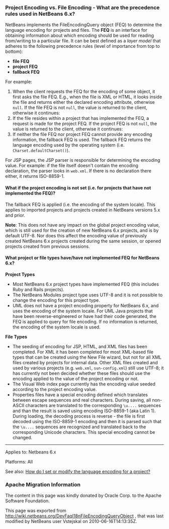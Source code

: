 <!--

    Licensed to the Apache Software Foundation (ASF) under one
    or more contributor license agreements.  See the NOTICE file
    distributed with this work for additional information
    regarding copyright ownership.  The ASF licenses this file
    to you under the Apache License, Version 2.0 (the
    "License"); you may not use this file except in compliance
    with the License.  You may obtain a copy of the License at

      http://www.apache.org/licenses/LICENSE-2.0

    Unless required by applicable law or agreed to in writing,
    software distributed under the License is distributed on an
    "AS IS" BASIS, WITHOUT WARRANTIES OR CONDITIONS OF ANY
    KIND, either express or implied.  See the License for the
    specific language governing permissions and limitations
    under the License.

-->

===Project Encoding vs. File Encoding - What are the precedence rules used in NetBeans 6.x? ===

NetBeans implements the FileEncodingQuery object (FEQ) to determine the language encoding for projects and files. The '''FEQ''' is an interface for obtaining information about which encoding should be used for reading from/writing to a particular file. It can be best defined as a ''layer model'' that adheres to the following precedence rules (level of importance from top to bottom):

* '''file FEQ'''
* '''project FEQ'''
* '''fallback FEQ'''

For example: 
# When the client requests the FEQ for the encoding of some object, it first asks the file FEQ. E.g., when the file is XML or HTML, it looks inside the file and returns either the declared encoding attribute, otherwise <tt>null</tt>.  If the file FEQ is not <tt>null</tt>, the value is returned to the client, otherwise it continues:
# If the file resides within a project that has implemented the FEQ, a request is made for the project FEQ.  If the project FEQ is not <tt>null</tt>, the value is returned to the client, otherwise it continues:
# If neither the file FEQ nor project FEQ cannot provide any encoding information, the fallback FEQ is used. The fallback FEQ returns the language encoding used by the operating system (i.e. <tt>Charset.defaultCharset()</tt>).

For JSP pages, the JSP parser is responsible for determining the encoding value. For example: if the file itself doesn't contain the encoding declaration, the parser looks in <tt>web.xml</tt>. If there is no declaration there either, it returns ISO-8859-1.

====What if the project encoding is not set (i.e. for projects that have not implemented the FEQ)?====

The fallback FEQ is applied (i.e. the encoding of the system locale).  This applies to imported projects and projects created in NetBeans versions 5.x and prior.

'''Note''': This does not have any impact on the global project encoding value, which is still used for the creation of new NetBeans 6.x projects, and is by default UTF-8. Nor does this affect the encoding value of previously created NetBeans 6.x projects created during the same session, or opened projects created from previous sessions.

====What project or file types have/have not implemented FEQ for NetBeans 6.x?====

'''Project Types'''

* Most NetBeans 6.x project types have implemented FEQ (this includes Ruby and Rails projects).
* The NetBeans Modules project type uses UTF-8 and it is not possible to change the encoding for this project type.
* UML does not have a project encoding property for NetBeans 6.x, and uses the encoding of the system locale. For UML Java projects that have been reverse-engineered or have had their code generated, the FEQ is applied to query for file encoding. If no information is returned, the encoding of the system locale is used.

'''File Types'''

* The seeding of encoding for JSP, HTML, and XML files has been completed. For XML it has been completed for most XML-based file types that can be created using the New File wizard, but not for all XML files created by projects for internal data. Other XML files created and used by various projects (e.g. <tt>web.xml</tt>, <tt>sun-config.xml</tt>) still use UTF-8; it has currently not been decided whether these files should use the encoding applied to the value of the project encoding or not.
* The Visual Web index page currently has the encoding value seeded according to the project encoding value.
* Properties files have a special encoding defined which translates between escape sequences and real characters. During saving, all non-ASCII characters are translated to the corresponding <tt>\u....</tt> sequences and than the result is saved using encoding ISO-8859-1 (aka Latin 1). During loading, the decoding process is reverse - the file is first decoded using the ISO-8859-1 encoding and then it is parsed such that the <tt>\u....</tt> sequences are recognized and translated back to the corresponding Unicode characters. This special encoding cannot be changed.

-----

Applies to: Netbeans 6.x

Platforms: All

See also:
[[FaqI18nProjectEncoding| How do I set or modify the language encoding for a project?]]

===Apache Migration Information===

The content in this page was kindly donated by Oracle Corp. to the
Apache Software Foundation.

This page was exported from http://wiki.netbeans.org/DevFaqI18nFileEncodingQueryObject , 
that was last modified by NetBeans user Vstejskal 
on 2010-06-16T14:13:35Z.

